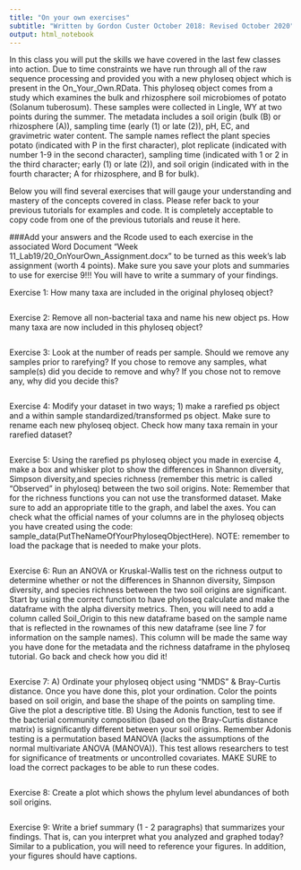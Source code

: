 ```yaml
---
title: "On your own exercises"
subtitle: "Written by Gordon Custer October 2018: Revised October 2020"
output: html_notebook
---
```


In this class you will put the skills we have covered in the last few classes into action. Due to time constraints we have run through all of the raw sequence processing and provided you with a new phyloseq object which is present in the On_Your_Own.RData. This phyloseq object comes from a study which examines the bulk and rhizosphere soil microbiomes of potato (Solanum tuberosum). These samples were collected in Lingle, WY at two points during the summer. The metadata includes a soil origin (bulk (B) or rhizosphere (A)), sampling time (early (1) or late (2)), pH, EC, and gravimetric water content. The sample names reflect the plant species potato (indicated with P in the first character), plot replicate (indicated with number 1-9 in the second character), sampling time (indicated with 1 or 2 in the third character; early (1) or late (2)), and soil origin (indicated with in the fourth character; A for rhizosphere, and B for bulk).

Below you will find several exercises that will gauge your understanding and mastery of the concepts covered in class. Please refer back to your previous tutorials for examples and code. It is completely acceptable to copy code from one of the previous tutorials and reuse it here. 

###Add your answers and the Rcode used to each exercise in the associated Word Document "Week 11_Lab19/20_OnYourOwn_Assignment.docx" to be turned as this week's lab assignment (worth 4 points). Make sure you save your plots and summaries to use for exercise 9!!! You will have to write a summary of your findings. 

Exercise 1: How many taxa are included in the original phyloseq object?

```r

```

Exercise 2: Remove all non-bacterial taxa and name his new object ps. How many taxa are now included in this phyloseq object?

```r

```

Exercise 3: Look at the number of reads per sample. Should we remove any samples prior to rarefying? If you chose to remove any samples, what sample(s) did you decide to remove and why? If you chose not to remove any, why did you decide this? 

```r

```

Exercise 4: Modify your dataset in two ways; 1) make a rarefied ps object and a within sample standardized/transformed ps object. Make sure to rename each new phyloseq object. Check how many taxa remain in your rarefied dataset?

```r

```

Exercise 5: Using the rarefied ps phyloseq object you made in exercise 4, make a box and whisker plot to show the differences in Shannon diversity, Simpson diversity,and species richness (remember this metric is called "Observed" in phyloseq) between the two soil origins. Note: Remember that for the richness functions you can not use the transformed dataset. Make sure to add an appropriate title to the graph, and label the axes. You can check what the official names of your columns are in the phyloseq objects you have created using the code: sample_data(PutTheNameOfYourPhyloseqObjectHere). NOTE: remember to load the package that is needed to make your plots.

```r

```

Exercise 6: Run an ANOVA or Kruskal-Wallis test on the richness output to determine whether or not the differences in Shannon diversity, Simpson diversity, and species richness between the two soil origins are significant. Start by using the correct function to have phyloseq calculate and make the dataframe with the alpha diversity metrics. Then, you will need to add a column called Soil_Origin to this new dataframe based on the sample name that is reflected in the rownames of this new dataframe (see line 7 for information on the sample names). This column will be made the same way you have done for the metadata and the richness dataframe in the phyloseq tutorial. Go back and check how you did it!

```r

```

Exercise 7: 
A) Ordinate your phyloseq object using "NMDS" & Bray-Curtis distance. Once you have done this, plot your ordination. Color the points based on soil origin, and base the shape of the points on sampling time. Give the plot a descriptive title. 
B) Using the Adonis function, test to see if the bacterial community composition (based on the Bray-Curtis distance matrix) is significantly different between your soil origins. Remember Adonis testing is a permutation based MANOVA (lacks the assumptions of the normal multivariate ANOVA (MANOVA)). This test allows researchers to test for significance of treatments or uncontrolled covariates. MAKE SURE to load the correct packages to be able to run these codes.

```r

```


Exercise 8: Create a plot which shows the phylum level abundances of both soil origins.

```r

```

Exercise 9: Write a brief summary (1 - 2 paragraphs) that summarizes your findings. That is, can you interpret what you analyzed and graphed today? Similar to a publication, you will need to reference your figures. In addition, your figures should have captions. 
